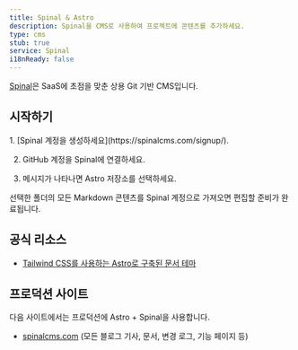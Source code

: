 ```yaml
---
title: Spinal & Astro
description: Spinal을 CMS로 사용하여 프로젝트에 콘텐츠를 추가하세요.
type: cms
stub: true
service: Spinal
i18nReady: false
---
```


[Spinal](https://spinalcms.com/cms-for-astro/)은 SaaS에 초점을 맞춘 상용 Git 기반 CMS입니다.

## 시작하기

<Steps>
1. [Spinal 계정을 생성하세요](https://spinalcms.com/signup/).

2. GitHub 계정을 Spinal에 연결하세요.

3. 메시지가 나타나면 Astro 저장소를 선택하세요.
</Steps>

선택한 폴더의 모든 Markdown 콘텐츠를 Spinal 계정으로 가져오면 편집할 준비가 완료됩니다.

## 공식 리소스

- [Tailwind CSS를 사용하는 Astro로 구축된 문서 테마](https://spinalcms.com/resources/astro-documentation-theme-with-tailwind-css/)

## 프로덕션 사이트

다음 사이트에서는 프로덕션에 Astro + Spinal을 사용합니다.

- [spinalcms.com](https://spinalcms.com/) (모든 블로그 기사, 문서, 변경 로그, 기능 페이지 등)